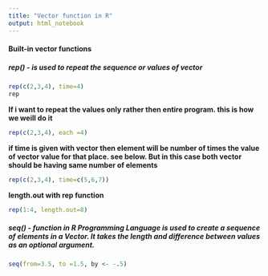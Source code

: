 ```yaml
---
title: "Vector function in R"
output: html_notebook
---
```


#### **Built-in vector functions**

##### **rep() - is used to repeat the sequence or values of vector**

```r
rep(c(2,3,4), time=4)
rep

```

**If i want to repeat the values only rather then entire program. this is how we weill do it**
```r
rep(c(2,3,4), each =4)
```

**if time is given with vector then element will be number of times the value of vector value for that place. see below. But in this case both vector should be having same number of elements**

```r
rep(c(2,3,4), time=c(5,6,7))
```

**length.out with rep function**
```r
rep(1:4, length.out=8)
```

##### **seq() -  function in R Programming Language is used to create a sequence of elements in a Vector. It takes the length and difference between values as an optional argument. **
```r
seq(from=3.5, to =1.5, by <- -.5)
```


